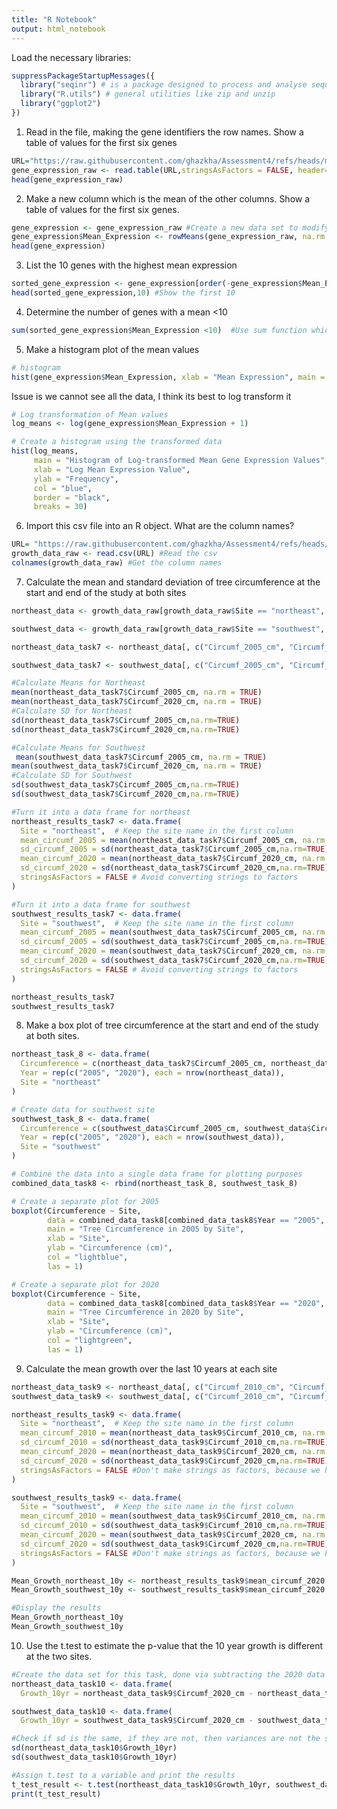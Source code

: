```yaml
---
title: "R Notebook"
output: html_notebook
---
```


Load the necessary libraries:

```r
suppressPackageStartupMessages({
  library("seqinr") # is a package designed to process and analyse sequence data.
  library("R.utils") # general utilities like zip and unzip
  library("ggplot2")
})
```
1. Read in the file, making the gene identifiers the row names. Show a table of values for the first six genes

```r
URL="https://raw.githubusercontent.com/ghazkha/Assessment4/refs/heads/main/gene_expression.tsv"  
gene_expression_raw <- read.table(URL,stringsAsFactors = FALSE, header=TRUE, row.names=1)  #Reading the URL and formatting it correctly
head(gene_expression_raw)
```

2. Make a new column which is the mean of the other columns. Show a table of values for the first six genes.

```r
gene_expression <- gene_expression_raw #Create a new data set to modify, leave the original
gene_expression$Mean_Expression <- rowMeans(gene_expression_raw, na.rm = TRUE) #Finding the means of the rows, remove the empty values
head(gene_expression)
```

3.  List the 10 genes with the highest mean expression

```r
sorted_gene_expression <- gene_expression[order(-gene_expression$Mean_Expression), ] #Using the order function, sort the Mean expression in decreasing order
head(sorted_gene_expression,10) #Show the first 10
```


4. Determine the number of genes with a mean <10
```r
sum(sorted_gene_expression$Mean_Expression <10)  #Use sum function which counts the number of TRUE expressions, each row with Mean_Expression less than 10 will be TRUE
```

5. Make a histogram plot of the mean values

```r
# histogram
hist(gene_expression$Mean_Expression, xlab = "Mean Expression", main = "Histogram of Gene Expression Means")
```

Issue is we cannot see all the data, I think its best to log transform it

```r
# Log transformation of Mean values
log_means <- log(gene_expression$Mean_Expression + 1)

# Create a histogram using the transformed data
hist(log_means, 
     main = "Histogram of Log-transformed Mean Gene Expression Values", 
     xlab = "Log Mean Expression Value", 
     ylab = "Frequency", 
     col = "blue", 
     border = "black", 
     breaks = 30)
```


6. Import this csv file into an R object. What are the column names?

```r
URL= "https://raw.githubusercontent.com/ghazkha/Assessment4/refs/heads/main/growth_data.csv"
growth_data_raw <- read.csv(URL) #Read the csv
colnames(growth_data_raw) #Get the column names
```

7. Calculate the mean and standard deviation of tree circumference at the start and end of the study at both sites


```r
northeast_data <- growth_data_raw[growth_data_raw$Site == "northeast", ]

southwest_data <- growth_data_raw[growth_data_raw$Site == "southwest", ]

northeast_data_task7 <- northeast_data[, c("Circumf_2005_cm", "Circumf_2020_cm")]

southwest_data_task7 <- southwest_data[, c("Circumf_2005_cm", "Circumf_2020_cm")]

#Calculate Means for Northeast
mean(northeast_data_task7$Circumf_2005_cm, na.rm = TRUE)
mean(northeast_data_task7$Circumf_2020_cm, na.rm = TRUE)
#Calculate SD for Northeast
sd(northeast_data_task7$Circumf_2005_cm,na.rm=TRUE)
sd(northeast_data_task7$Circumf_2020_cm,na.rm=TRUE)

#Calculate Means for Southwest
 mean(southwest_data_task7$Circumf_2005_cm, na.rm = TRUE)
mean(southwest_data_task7$Circumf_2020_cm, na.rm = TRUE)
#Calculate SD for Southwest
sd(southwest_data_task7$Circumf_2005_cm,na.rm=TRUE)
sd(southwest_data_task7$Circumf_2020_cm,na.rm=TRUE)

#Turn it into a data frame for northeast
northeast_results_task7 <- data.frame(
  Site = "northeast",  # Keep the site name in the first column
  mean_circumf_2005 = mean(northeast_data_task7$Circumf_2005_cm, na.rm = TRUE),
  sd_circumf_2005 = sd(northeast_data_task7$Circumf_2005_cm,na.rm=TRUE),
  mean_circumf_2020 = mean(northeast_data_task7$Circumf_2020_cm, na.rm = TRUE),
  sd_circumf_2020 = sd(northeast_data_task7$Circumf_2020_cm,na.rm=TRUE),
  stringsAsFactors = FALSE # Avoid converting strings to factors
)

#Turn it into a data frame for southwest
southwest_results_task7 <- data.frame(
  Site = "southwest",  # Keep the site name in the first column
  mean_circumf_2005 = mean(southwest_data_task7$Circumf_2005_cm, na.rm = TRUE),
  sd_circumf_2005 = sd(southwest_data_task7$Circumf_2005_cm,na.rm=TRUE),
  mean_circumf_2020 = mean(southwest_data_task7$Circumf_2020_cm, na.rm = TRUE),
  sd_circumf_2020 = sd(southwest_data_task7$Circumf_2020_cm,na.rm=TRUE),
  stringsAsFactors = FALSE # Avoid converting strings to factors
)

northeast_results_task7
southwest_results_task7
```

8. Make a box plot of tree circumference at the start and end of the study at both sites.

```r
northeast_task_8 <- data.frame(
  Circumference = c(northeast_data_task7$Circumf_2005_cm, northeast_data_task7$Circumf_2020_cm),
  Year = rep(c("2005", "2020"), each = nrow(northeast_data)),
  Site = "northeast"
)

# Create data for southwest site
southwest_task_8 <- data.frame(
  Circumference = c(southwest_data$Circumf_2005_cm, southwest_data$Circumf_2020_cm),
  Year = rep(c("2005", "2020"), each = nrow(southwest_data)),
  Site = "southwest"
)

# Combine the data into a single data frame for plotting purposes
combined_data_task8 <- rbind(northeast_task_8, southwest_task_8)

# Create a separate plot for 2005
boxplot(Circumference ~ Site,
        data = combined_data_task8[combined_data_task8$Year == "2005", ],
        main = "Tree Circumference in 2005 by Site",
        xlab = "Site",
        ylab = "Circumference (cm)",
        col = "lightblue",
        las = 1)

# Create a separate plot for 2020
boxplot(Circumference ~ Site,
        data = combined_data_task8[combined_data_task8$Year == "2020", ],
        main = "Tree Circumference in 2020 by Site",
        xlab = "Site",
        ylab = "Circumference (cm)",
        col = "lightgreen",
        las = 1)
```
9. Calculate the mean growth over the last 10 years at each site

```r
northeast_data_task9 <- northeast_data[, c("Circumf_2010_cm", "Circumf_2020_cm")] #Subset the 2010 and 2020 data for northeast
southwest_data_task9 <- southwest_data[, c("Circumf_2010_cm", "Circumf_2020_cm")]#Subset the 2010 and 2020 data for southwest

northeast_results_task9 <- data.frame(
  Site = "northeast",  # Keep the site name in the first column
  mean_circumf_2010 = mean(northeast_data_task9$Circumf_2010_cm, na.rm = TRUE),
  sd_circumf_2010 = sd(northeast_data_task9$Circumf_2010_cm,na.rm=TRUE),
  mean_circumf_2020 = mean(northeast_data_task9$Circumf_2020_cm, na.rm = TRUE),
  sd_circumf_2020 = sd(northeast_data_task9$Circumf_2020_cm,na.rm=TRUE),
  stringsAsFactors = FALSE #Don't make strings as factors, because we have site name
)

southwest_results_task9 <- data.frame(
  Site = "southwest",  # Keep the site name in the first column
  mean_circumf_2010 = mean(southwest_data_task9$Circumf_2010_cm, na.rm = TRUE),
  sd_circumf_2010 = sd(southwest_data_task9$Circumf_2010_cm,na.rm=TRUE),
  mean_circumf_2020 = mean(southwest_data_task9$Circumf_2020_cm, na.rm = TRUE),
  sd_circumf_2020 = sd(southwest_data_task9$Circumf_2020_cm,na.rm=TRUE),
  stringsAsFactors = FALSE #Don't make strings as factors, because we have site name
)

Mean_Growth_northeast_10y <- northeast_results_task9$mean_circumf_2020 - northeast_results_task9$mean_circumf_2010 # Subtraction of 2020 and 2010 mean data
Mean_Growth_southwest_10y <- southwest_results_task9$mean_circumf_2020 - southwest_results_task9$mean_circumf_2010 # Subtraction of 2020 and 2010 mean data

#Display the results
Mean_Growth_northeast_10y
Mean_Growth_southwest_10y
```
10. Use the t.test to estimate the p-value that the 10 year growth is different at the two sites.


```r
#Create the data set for this task, done via subtracting the 2020 data from the 2010 data for growth over 10 years
northeast_data_task10 <- data.frame(
  Growth_10yr = northeast_data_task9$Circumf_2020_cm - northeast_data_task9$Circumf_2010_cm)

southwest_data_task10 <- data.frame(
  Growth_10yr = southwest_data_task9$Circumf_2020_cm - southwest_data_task9$Circumf_2010_cm)

#Check if sd is the same, if they are not, then variances are not the same for t-test
sd(northeast_data_task10$Growth_10yr)
sd(southwest_data_task10$Growth_10yr)

#Assign t.test to a variable and print the results
t_test_result <- t.test(northeast_data_task10$Growth_10yr, southwest_data_task10$Growth_10yr)
print(t_test_result)
```

